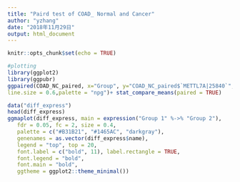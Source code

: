 ```yaml
---
title: "Paird test of COAD_ Normal and Cancer"
author: "yzhang"
date: "2018年11月29日"
output: html_document
---
```


```r
knitr::opts_chunk$set(echo = TRUE)

```
```r
#plotting
library(ggplot2)
library(ggpubr)
ggpaired(COAD_NC_paired, x="Group", y="COAD_NC_paired$`METTL7A|25840`",fill="Group",line.color = "gray",point.size = 2, 
line.size = 0.6,palette = "npg")+ stat_compare_means(paired = TRUE)

```
```r
data("diff_express")
head(diff_express)
ggmaplot(diff_express, main = expression("Group 1" %->% "Group 2"),
   fdr = 0.05, fc = 2, size = 0.4,
   palette = c("#B31B21", "#1465AC", "darkgray"),
   genenames = as.vector(diff_express$name),
   legend = "top", top = 20,
   font.label = c("bold", 11), label.rectangle = TRUE,
   font.legend = "bold",
   font.main = "bold",
   ggtheme = ggplot2::theme_minimal())
```


